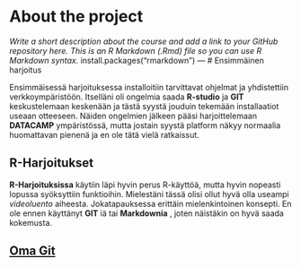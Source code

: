 
# About the project

*Write a short description about the course and add a link to your GitHub repository here. This is an R Markdown (.Rmd) file so you can use R Markdown syntax.*
install.packages("rmarkdown")
---
# Ensimmäinen harjoitus

Ensimmäisessä harjoituksessa installoitiin tarvittavat ohjelmat ja yhdistettiin verkkoympäristöön. Itselläni oli ongelmia saada __R-studio__ ja __GIT__ keskustelemaan keskenään ja tästä syystä jouduin tekemään installaatiot useaan otteeseen. Näiden ongelmien jälkeen pääsi harjoittelemaan __DATACAMP__ ympäristössä, mutta jostain syystä platform näkyy normaalia huomattavan pienenä ja en ole tätä vielä ratkaissut.

## R-Harjoitukset

__R-Harjoituksissa__ käytiin läpi hyvin perus R-käyttöä, mutta hyvin nopeasti lopussa syöksyttiin funktioihin. Mielestäni tässä olisi ollut hyvä olla useampi _videoluento_ aiheesta. Jokatapauksessa erittäin mielenkintoinen konsepti. En ole ennen käyttänyt __GIT__ iä tai __Markdownia__ , joten näistäkin on hyvä saada kokemusta.

[Oma Git](https://github.com/nissenemj/IODS-project.git)
---
